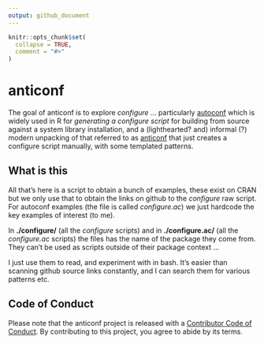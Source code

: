 ```yaml
---
output: github_document
---
```


<!-- README.md is generated from README.Rmd. Please edit that file -->

```r
knitr::opts_chunk$set(
  collapse = TRUE,
  comment = "#>"
)
```

# anticonf

<!-- badges: start -->
<!-- badges: end -->

The goal of anticonf is to explore *configure* ... particularly [autoconf](https://en.wikipedia.org/wiki/Autoconf) which is widely used
in R for *generating a configure script* for building from source against a system library installation, and a (lighthearted? and) informal (?) modern unpacking of that referred to as [anticonf](https://github.com/r-dbi/odbc/blob/main/configure) that just creates a configure script manually, with some templated patterns. 

## What is this

All that's here is a script to obtain a bunch of examples, these exist on CRAN but we only use that to obtain the links on github to the *configure* raw script. For autoconf examples (the file is called *configure.ac*) we just hardcode the key examples of interest (to me). 

In **./configure/** (all the *configure* scripts) and in **./configure.ac/** (all the *configure.ac* scripts) the files has the name of the package they come from. They can't be used as scripts outside of their package context ...

I just use them to read, and experiment with in bash. It's easier than scanning github source links constantly, and I can search them for various patterns etc. 


## Code of Conduct
  
Please note that the anticonf project is released with a [Contributor Code of Conduct](https://contributor-covenant.org/version/2/0/CODE_OF_CONDUCT.html). By contributing to this project, you agree to abide by its terms.
